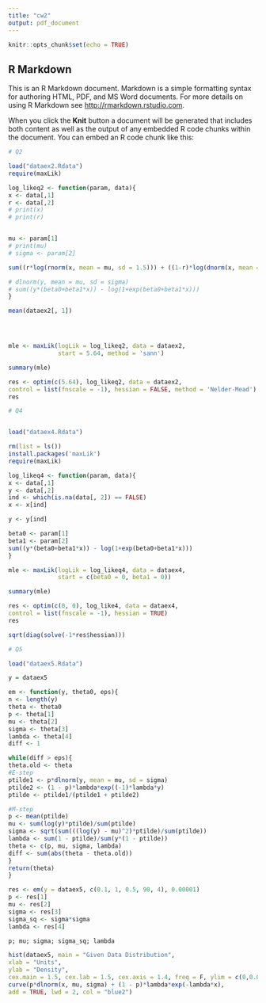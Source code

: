 ```yaml
---
title: "cw2"
output: pdf_document
---
```


```r
knitr::opts_chunk$set(echo = TRUE)
```

## R Markdown

This is an R Markdown document. Markdown is a simple formatting syntax for authoring HTML, PDF, and MS Word documents. For more details on using R Markdown see <http://rmarkdown.rstudio.com>.

When you click the **Knit** button a document will be generated that includes both content as well as the output of any embedded R code chunks within the document. You can embed an R code chunk like this:

```r
# Q2

load("dataex2.Rdata")
require(maxLik)
```


```r
log_likeq2 <- function(param, data){
x <- data[,1]
r <- data[,2]
# print(x)
# print(r)


mu <- param[1]
# print(mu)
# sigma <- param[2]

sum((r*log(rnorm(x, mean = mu, sd = 1.5))) + ((1-r)*log(dnorm(x, mean = mu, sd = 1.5))))

# dlnorm(y, mean = mu, sd = sigma)
# sum((y*(beta0+beta1*x)) - log(1+exp(beta0+beta1*x)))
}
```


```r


mean(dataex2[, 1])




mle <- maxLik(logLik = log_likeq2, data = dataex2, 
              start = 5.64, method = 'sann')

summary(mle)

```



```r
res <- optim(c(5.64), log_likeq2, data = dataex2,
control = list(fnscale = -1), hessian = FALSE, method = 'Nelder-Mead')
res
```


```r

# Q4 


load("dataex4.Rdata")
```

```r
rm(list = ls())
install.packages('maxLik')
require(maxLik)
```


```r
log_likeq4 <- function(param, data){
x <- data[,1]
y <- data[,2]
ind <- which(is.na(data[, 2]) == FALSE)
x <- x[ind]

y <- y[ind]

beta0 <- param[1]
beta1 <- param[2]
sum((y*(beta0+beta1*x)) - log(1+exp(beta0+beta1*x)))
}
```


```r

mle <- maxLik(logLik = log_likeq4, data = dataex4, 
              start = c(beta0 = 0, beta1 = 0))

summary(mle)

```


```r
res <- optim(c(0, 0), log_like4, data = dataex4,
control = list(fnscale = -1), hessian = TRUE)
res

sqrt(diag(solve(-1*res$hessian)))
```
```r
# Q5

load("dataex5.Rdata")
```


```r
y = dataex5
```



```r

em <- function(y, theta0, eps){
n <- length(y)
theta <- theta0
p <- theta[1]
mu <- theta[2]
sigma <- theta[3]
lambda <- theta[4]
diff <- 1

while(diff > eps){
theta.old <- theta
#E-step
ptilde1 <- p*dlnorm(y, mean = mu, sd = sigma)
ptilde2 <- (1 - p)*lambda*exp((-1)*lambda*y)
ptilde <- ptilde1/(ptilde1 + ptilde2)

#M-step
p <- mean(ptilde)
mu <- sum(log(y)*ptilde)/sum(ptilde)
sigma <- sqrt(sum(((log(y) - mu)^2)*ptilde)/sum(ptilde))
lambda <- sum(1 - ptilde)/sum(y*(1 - ptilde))
theta <- c(p, mu, sigma, lambda)
diff <- sum(abs(theta - theta.old))
}
return(theta)
}

res <- em(y = dataex5, c(0.1, 1, 0.5, 90, 4), 0.00001)
p <- res[1]
mu <- res[2]
sigma <- res[3]
sigma_sq <- sigma*sigma
lambda <- res[4]

p; mu; sigma; sigma_sq; lambda
```


```r

hist(dataex5, main = "Given Data Distribution",
xlab = "Units",
ylab = "Density",
cex.main = 1.5, cex.lab = 1.5, cex.axis = 1.4, freq = F, ylim = c(0,0.05))
curve(p*dlnorm(x, mu, sigma) + (1 - p)*lambda*exp(-lambda*x),
add = TRUE, lwd = 2, col = "blue2")
```


```r
```


```r






```



